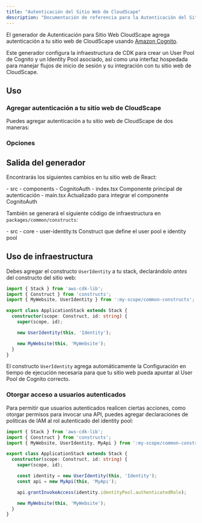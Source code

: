 ```yaml
---
title: "Autenticación del Sitio Web de CloudScape"
description: "Documentación de referencia para la Autenticación del Sitio Web de CloudScape"
---
```





El generador de Autenticación para Sitio Web CloudScape agrega autenticación a tu sitio web de CloudScape usando [Amazon Cognito](https://aws.amazon.com/cognito/).

Este generador configura la infraestructura de CDK para crear un User Pool de Cognito y un Identity Pool asociado, así como una interfaz hospedada para manejar flujos de inicio de sesión y su integración con tu sitio web de CloudScape.

## Uso

### Agregar autenticación a tu sitio web de CloudScape

Puedes agregar autenticación a tu sitio web de CloudScape de dos maneras:

<RunGenerator generator="ts#cloudscape-website#auth" />

### Opciones

<GeneratorParameters generator="ts#cloudscape-website#auth" />

## Salida del generador

Encontrarás los siguientes cambios en tu sitio web de React:

<FileTree>
  - src
    - components
      - CognitoAuth
        - index.tsx Componente principal de autenticación
    - main.tsx Actualizado para integrar el componente CognitoAuth
</FileTree>

También se generará el siguiente código de infraestructura en `packages/common/constructs`:

<FileTree>
  - src
    - core
      - user-identity.ts Construct que define el user pool e identity pool
</FileTree>

## Uso de infraestructura

Debes agregar el constructo `UserIdentity` a tu stack, declarándolo _antes_ del constructo del sitio web:

```ts title="packages/infra/src/stacks/application-stack.ts" {3,9}
import { Stack } from 'aws-cdk-lib';
import { Construct } from 'constructs';
import { MyWebsite, UserIdentity } from ':my-scope/common-constructs';

export class ApplicationStack extends Stack {
  constructor(scope: Construct, id: string) {
    super(scope, id);

    new UserIdentity(this, 'Identity');

    new MyWebsite(this, 'MyWebsite');
  }
}
```

El constructo `UserIdentity` agrega automáticamente la <Link path="guides/cloudscape-website#runtime-configuration">Configuración en tiempo de ejecución</Link> necesaria para que tu sitio web pueda apuntar al User Pool de Cognito correcto.

### Otorgar acceso a usuarios autenticados

Para permitir que usuarios autenticados realicen ciertas acciones, como otorgar permisos para invocar una API, puedes agregar declaraciones de políticas de IAM al rol autenticado del identity pool:

```ts title="packages/infra/src/stacks/application-stack.ts" {12}
import { Stack } from 'aws-cdk-lib';
import { Construct } from 'constructs';
import { MyWebsite, UserIdentity, MyApi } from ':my-scope/common-constructs';

export class ApplicationStack extends Stack {
  constructor(scope: Construct, id: string) {
    super(scope, id);

    const identity = new UserIdentity(this, 'Identity');
    const api = new MyApi(this, 'MyApi');

    api.grantInvokeAccess(identity.identityPool.authenticatedRole);

    new MyWebsite(this, 'MyWebsite');
  }
}
```